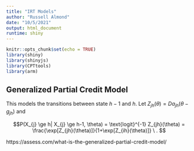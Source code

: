 ```yaml
---
title: "IRT Models"
author: "Russell Almond"
date: "10/5/2021"
output: html_document
runtime: shiny
---
```


```r
knitr::opts_chunk$set(echo = TRUE)
library(shiny)
library(shinyjs)
library(CPTtools)
library(arm)
```


## Generalized Partial Credit Model

This models the transitions between state $h-1$ and $h$.
Let $Z_{jh}(\theta) = D a_{jh} (\theta - g_{jh})$ and 

$$P(X_{j} \ge h| X_{j} \ge h-1, \theta) = 
\text{logit}^{-1} Z_{jh}(\theta) = 
\frac{\exp[Z_{jh}(\theta)]}{1+\exp[Z_{ih}(\theta)]} \ .
$$



https://assess.com/what-is-the-generalized-partial-credit-model/